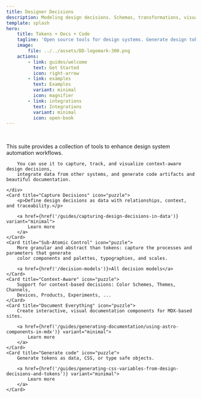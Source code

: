 ```yaml
---
title: Designer Decisions
description: Modeling design decisions. Schemas, transformations, visualizations, the works.
template: splash
hero:
    title: Tokens + Docs + Code
    tagline: 'Open source tools for design systems. Generate design tokens, code, and beautiful documentation from a rich, schema-based, source of truth.'
    image:
        file: ../../assets/DD-logomark-300.png
    actions:
        - link: guides/welcome
          text: Get Started
          icon: right-arrow
        - link: examples
          text: Examples
          variant: minimal
          icon: magnifier
        - link: integrations
          text: Integrations
          variant: minimal
          icon: open-book
---
```




&nbsp;

<CardGrid stagger>
    <div>
        This suite provides a collection of tools to enhance design system automation
        workflows.

        You can use it to capture, track, and visualize context-aware design decisions,
        integrate data from other systems, and generate code artifacts and beautiful documentation.

    </div>
    <Card title="Capture Decisions" icon="puzzle">
        <p>Define design decisions as data with relationships, context, and traceability.</p>

        <a href={href('/guides/capturing-design-decisions-in-data')} variant="minimal">
            Learn more
        </a>
    </Card>
    <Card title="Sub-Atomic Control" icon="puzzle">
        More granular and abstract than tokens: capture the processes and parameters that generate
        color components and palettes, typographies, and scales.

        <a href={href('/decision-models')}>All decision models</a>
    </Card>
    <Card title="Context-Aware" icon="puzzle">
        Support for context-based decisions: Color Schemes, Themes, Channels,
        Devices, Products, Experiments, ...
    </Card>
    <Card title="Document Everything" icon="puzzle">
        Create interactive, visual documentation components for MDX-based sites.

        <a href={href('/guides/generating-documentation/using-astro-components-in-mdx')} variant="minimal">
            Learn more
        </a>
    </Card>
    <Card title="Generate code" icon="puzzle">
        Generate tokens as data, CSS, or type safe objects.

        <a href={href('/guides/generating-css-variables-from-design-decisions-and-tokens')} variant="minimal">
            Learn more
        </a>
    </Card>

</CardGrid>

